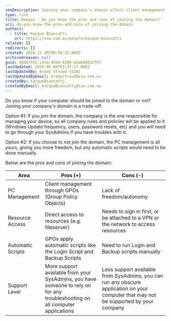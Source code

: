 ```yaml
---
seoDescription: Joining your company's domain offers client management through GPOs, direct resource access, and automatic scripts, but lacks freedom and autonomy.
type: rule
title: Domain - Do you know the pros and cons of joining the domain?
uri: do-you-know-the-pros-and-cons-of-joining-the-domain
authors:
  - title: Kaique Biancatti
    url: https://ssw.com.au/people/kaique-biancatti
related: []
redirects: []
created: 2018-11-20T00:56:32.000Z
archivedreason: null
guid: 68db3fb1-c43a-456d-9288-ababd8832f67
lastUpdated: 2024-06-08T03:27:17.000Z
lastUpdatedBy: Brady Stroud [SSW]
lastUpdatedByEmail: bradystroud@ssw.com.au
createdBy: kaiqueBiancatti
createdByEmail: kaiqueBiancatti@ssw.com.au
---
```


Do you know if your computer should be joined to the domain or not?
Joining your company's domain is a trade-off:

Option #1: If you join the domain, the company is the one responsible for managing your device, so all company rules and policies will be applied to it (Windows Update frequency, users, password resets, etc) and you will need to go through your SysAdmins if you have troubles with it.

Option #2: If you choose to not join the domain, the PC management is all yours, giving you more freedom, but any automatic scripts would need to be done manually.

Below are the pros and cons of joining the domain:

| Area              | **Pros (+)**                                                                                                                 | **Cons (-)**                                                                                                                          |
| ----------------- | ---------------------------------------------------------------------------------------------------------------------------- | ------------------------------------------------------------------------------------------------------------------------------------- |
| PC Management     | Client management through GPOs (Group Policy Objects)                                                                        | Lack of freedom/autonomy                                                                                                              |
| Resource Access   | Direct access to resources (e.g. fileserver)                                                                                 | Needs to sign in first, or be attached to a VPN or the network to access resources                                                    |
| Automatic Scripts | GPOs apply automatic scripts like the Login Script and Backup Scripts                                                        | Need to run Login and Backup scripts manually                                                                                         |
| Support Level     | More support available from your SysAdmins, you have someone to rely on for any troubleshooting on all computer applications | Less support available from SysAdmins, you can run any obscure application on your computer that may not be supported by your company |
